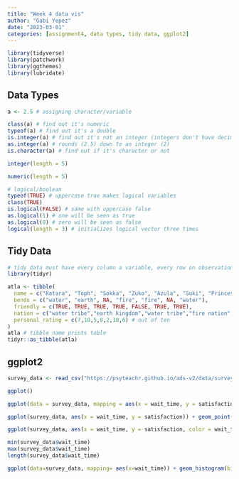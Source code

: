 ```yaml
---
title: "Week 4 data vis"
author: "Gabi Yepez"
date: "2023-03-01"
categories: [assignment4, data types, tidy data, ggplot2]
---
```


```r
library(tidyverse)
library(patchwork)
library(ggthemes)
library(lubridate)
```

## Data Types

```r
a <- 2.5 # assigning character/variable

class(a) # find out it's numeric
typeof(a) # find out it's a double
is.integer(a) # find out it's not an integer (integers don't have decimals)
as.integer(a) # rounds (2.5) down to an integer (2)
is.character(a) # find out if it's character or not

```

```r
integer(length = 5)

numeric(length = 5)

```

```r
# logical/boolean
typeof(TRUE) # uppercase true makes logical variables
class(TRUE) 
is.logical(FALSE) # same with uppercase false
as.logical(1) # one will be seen as true
as.logical(0) # zero will be seen as false
logical(length = 3) # initializes logical vector three times
```

## Tidy Data

```r
# tidy data must have every column a variable, every row an observation, and every cell a single value
library(tidyr)

atla <- tibble(
  name = c("Katara", "Toph", "Sokka", "Zuko", "Azula", "Suki", "Princess Yue"),
  bends = c("water", "earth", NA, "fire", "fire", NA, "water"),
  friendly = c(TRUE, TRUE, TRUE, TRUE, FALSE, TRUE, TRUE),
  nation = c("water tribe","earth kingdom","water tribe","fire nation","fire nation","earth kingdom","water tribe"),
  personal_rating = c(7,10,5,8,2,10,6) # out of ten
)
atla # tibble name prints table
tidyr::as_tibble(atla)
```

## ggplot2

```r
survey_data <- read_csv("https://psyteachr.github.io/ads-v2/data/survey_data.csv", show_col_types = FALSE)
```

```r
ggplot()

ggplot(data = survey_data, mapping = aes(x = wait_time, y = satisfaction))

ggplot(survey_data, aes(x = wait_time, y = satisfaction)) + geom_point(color="red", shape=18, size = 5) + geom_point(color="black", shape=18, size = 3) + geom_smooth(method = "lm", color="green")
```

```r

ggplot(survey_data, aes(x = wait_time, y = satisfaction, color = wait_time, size = satisfaction)) + geom_point()

min(survey_data$wait_time)
max(survey_data$wait_time)
length(survey_data$wait_time)
```

```r
ggplot(data=survey_data, mapping= aes(x=wait_time)) + geom_histogram(bins=50, color="orange")
```

